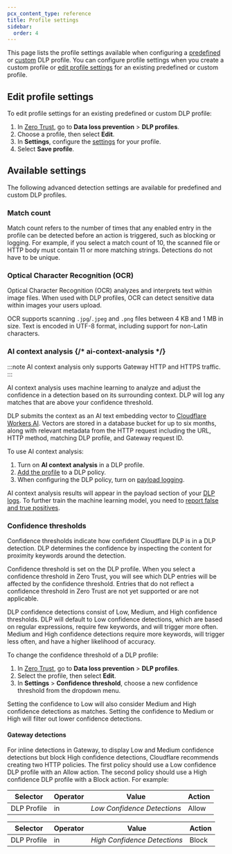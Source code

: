```yaml
---
pcx_content_type: reference
title: Profile settings
sidebar:
  order: 4
---
```



This page lists the profile settings available when configuring a [predefined](/cloudflare-one/policies/data-loss-prevention/dlp-profiles/predefined-profiles/) or [custom](/cloudflare-one/policies/data-loss-prevention/dlp-profiles/#build-a-custom-profile) DLP profile. You can configure profile settings when you create a custom profile or [edit profile settings](#edit-profile-settings) for an existing predefined or custom profile.

## Edit profile settings

To edit profile settings for an existing predefined or custom DLP profile:

1. In [Zero Trust](https://one.dash.cloudflare.com/), go to **Data loss prevention** > **DLP profiles**.
2. Choose a profile, then select **Edit**.
3. In **Settings**, configure the [settings](#available-settings) for your profile.
4. Select **Save profile**.

## Available settings

The following advanced detection settings are available for predefined and custom DLP profiles.

### Match count

Match count refers to the number of times that any enabled entry in the profile can be detected before an action is triggered, such as blocking or logging. For example, if you select a match count of 10, the scanned file or HTTP body must contain 11 or more matching strings. Detections do not have to be unique.

### Optical Character Recognition (OCR)

Optical Character Recognition (OCR) analyzes and interprets text within image files. When used with DLP profiles, OCR can detect sensitive data within images your users upload.

OCR supports scanning `.jpg`/`.jpeg` and `.png` files between 4 KB and 1 MB in size. Text is encoded in UTF-8 format, including support for non-Latin characters.

### AI context analysis <Badge text="Beta" variant="caution" size="small" /> {/* ai-context-analysis */}

:::note
AI context analysis only supports Gateway HTTP and HTTPS traffic.
:::

AI context analysis uses machine learning to analyze and adjust the confidence in a detection based on its surrounding context. DLP will log any matches that are above your confidence threshold.

DLP submits the context as an AI text embedding vector to [Cloudflare Workers AI](/workers-ai/). Vectors are stored in a database bucket for up to six months, along with relevant metadata from the HTTP request including the URL, HTTP method, matching DLP profile, and Gateway request ID.

To use AI context analysis:

1. Turn on **AI context analysis** in a DLP profile.
2. [Add the profile](/cloudflare-one/policies/data-loss-prevention/dlp-policies/#2-create-a-dlp-policy) to a DLP policy.
3. When configuring the DLP policy, turn on [payload logging](/cloudflare-one/policies/data-loss-prevention/dlp-policies/logging-options/#log-the-payload-of-matched-rules).

AI context analysis results will appear in the payload section of your [DLP logs](/cloudflare-one/policies/data-loss-prevention/dlp-policies/#4-view-dlp-logs). To further train the machine learning model, you need to [report false and true positives](/cloudflare-one/policies/data-loss-prevention/dlp-policies/logging-options/#report-false-and-true-positives-to-ai-context-analysis).

### Confidence thresholds

Confidence thresholds indicate how confident Cloudflare DLP is in a DLP detection. DLP determines the confidence by inspecting the content for proximity keywords around the detection.

Confidence threshold is set on the DLP profile. When you select a confidence threshold in Zero Trust, you will see which DLP entries will be affected by the confidence threshold. Entries that do not reflect a confidence threshold in Zero Trust are not yet supported or are not applicable.

DLP confidence detections consist of Low, Medium, and High confidence thresholds. DLP will default to Low confidence detections, which are based on regular expressions, require few keywords, and will trigger more often. Medium and High confidence detections require more keywords, will trigger less often, and have a higher likelihood of accuracy.

To change the confidence threshold of a DLP profile:

1. In [Zero Trust](https://one.dash.cloudflare.com/), go to **Data loss prevention** > **DLP profiles**.
2. Select the profile, then select **Edit**.
3. In **Settings** > **Confidence threshold**, choose a new confidence threshold from the dropdown menu.

Setting the confidence to Low will also consider Medium and High confidence detections as matches. Setting the confidence to Medium or High will filter out lower confidence detections.

#### Gateway detections

For inline detections in Gateway, to display Low and Medium confidence detections but block High confidence detections, Cloudflare recommends creating two HTTP policies. The first policy should use a Low confidence DLP profile with an Allow action. The second policy should use a High confidence DLP profile with a Block action. For example:

| Selector    | Operator | Value                       | Action |
| ----------- | -------- | --------------------------- | ------ |
| DLP Profile | in       | _Low Confidence Detections_ | Allow  |

| Selector    | Operator | Value                        | Action |
| ----------- | -------- | ---------------------------- | ------ |
| DLP Profile | in       | _High Confidence Detections_ | Block  |
